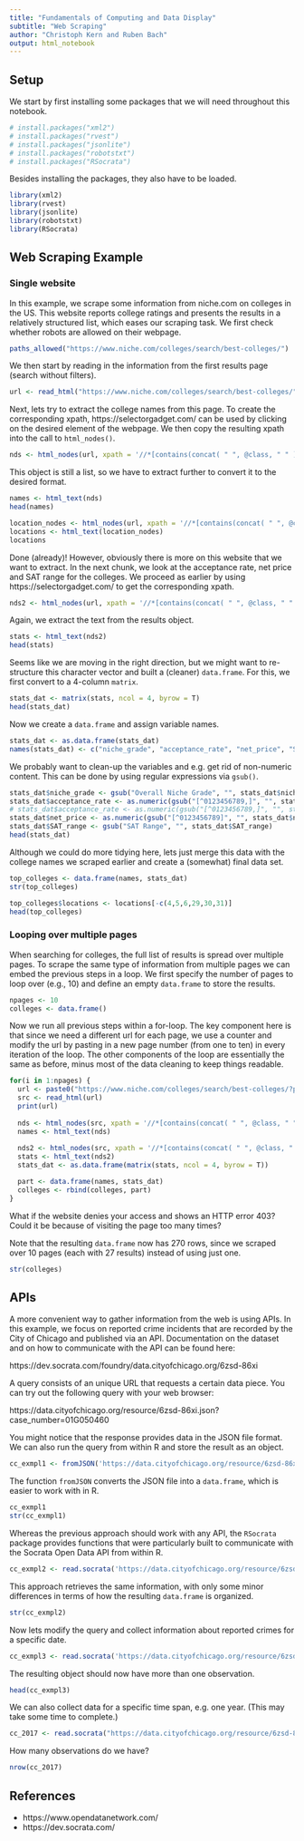 ```yaml
---
title: "Fundamentals of Computing and Data Display"
subtitle: "Web Scraping"
author: "Christoph Kern and Ruben Bach"
output: html_notebook
---
```


## Setup

We start by first installing some packages that we will need throughout this notebook.

```r
# install.packages("xml2")
# install.packages("rvest")
# install.packages("jsonlite")
# install.packages("robotstxt")
# install.packages("RSocrata")
```

Besides installing the packages, they also have to be loaded.

```r
library(xml2)
library(rvest)
library(jsonlite)
library(robotstxt)
library(RSocrata)
```

## Web Scraping Example

### Single website

In this example, we scrape some information from niche.com on colleges in the US. This website reports college ratings and presents the results in a relatively structured list, which eases our scraping task. We first check whether robots are allowed on their webpage.

```r
paths_allowed("https://www.niche.com/colleges/search/best-colleges/")
```

We then start by reading in the information from the first results page (search without filters).

```r
url <- read_html("https://www.niche.com/colleges/search/best-colleges/")
```

Next, lets try to extract the college names from this page. To create the corresponding xpath, https://selectorgadget.com/ can be used by clicking on the desired element of the webpage. We then copy the resulting xpath into the call to `html_nodes()`.

```r
nds <- html_nodes(url, xpath = '//*[contains(concat( " ", @class, " " ), concat( " ", "nss-i5xnri", " " ))]')
```

This object is still a list, so we have to extract further to convert it to the desired format.

```r
names <- html_text(nds)
head(names)
```

```r
location_nodes <- html_nodes(url, xpath = '//*[contains(concat( " ", @class, " " ), concat( " ", "search-result-tagline__item", " " ))]')
locations <- html_text(location_nodes)
locations
```


Done (already)! However, obviously there is more on this website that we want to extract. In the next chunk, we look at the acceptance rate, net price and SAT range for the colleges. We proceed as earlier by using https://selectorgadget.com/ to get the corresponding xpath. 

```r
nds2 <- html_nodes(url, xpath = '//*[contains(concat( " ", @class, " " ), concat( " ", "search-result-fact-list__item", " " ))]')
```

Again, we extract the text from the results object.

```r
stats <- html_text(nds2)
head(stats)
```

Seems like we are moving in the right direction, but we might want to re-structure this character vector and built a (cleaner) `data.frame`. For this, we first convert to a 4-column `matrix`.  

```r
stats_dat <- matrix(stats, ncol = 4, byrow = T)
head(stats_dat)
```

Now we create a `data.frame` and assign variable names.

```r
stats_dat <- as.data.frame(stats_dat)
names(stats_dat) <- c("niche_grade", "acceptance_rate", "net_price", "SAT_range")
```

We probably want to clean-up the variables and e.g. get rid of non-numeric content. This can be done by using regular expressions via `gsub()`.

```r
stats_dat$niche_grade <- gsub("Overall Niche Grade", "", stats_dat$niche_grade)
stats_dat$acceptance_rate <- as.numeric(gsub("[^0123456789,]", "", stats_dat$acceptance_rate))
# stats_dat$acceptance_rate <- as.numeric(gsub("[^0123456789,]", "", stats_dat$acceptance_rate)) / 100
stats_dat$net_price <- as.numeric(gsub("[^0123456789]", "", stats_dat$net_price))
stats_dat$SAT_range <- gsub("SAT Range", "", stats_dat$SAT_range)
head(stats_dat)
```

Although we could do more tidying here, lets just merge this data with the college names we scraped earlier and create a (somewhat) final data set.

```r
top_colleges <- data.frame(names, stats_dat)
str(top_colleges)
```
```r
top_colleges$locations <- locations[-c(4,5,6,29,30,31)]
head(top_colleges)
```

### Looping over multiple pages

When searching for colleges, the full list of results is spread over multiple pages. To scrape the same type of information from multiple pages we can embed the previous steps in a loop. We first specify the number of pages to loop over (e.g., 10) and define an empty `data.frame` to store the results.

```r
npages <- 10
colleges <- data.frame()
```

Now we run all previous steps within a for-loop. The key component here is that since we need a different url for each page, we use a counter and modify the url by pasting in a new page number (from one to ten) in every iteration of the loop. The other components of the loop are essentially the same as before, minus most of the data cleaning to keep things readable.

```r
for(i in 1:npages) {
  url <- paste0("https://www.niche.com/colleges/search/best-colleges/?page=2",i, sep = "")
  src <- read_html(url)
  print(url)
  
  nds <- html_nodes(src, xpath = '//*[contains(concat( " ", @class, " " ), concat( " ", "search-result__title", " " ))]')
  names <- html_text(nds)
  
  nds2 <- html_nodes(src, xpath = '//*[contains(concat( " ", @class, " " ), concat( " ", "search-result-fact-list__item", " " ))]')
  stats <- html_text(nds2)
  stats_dat <- as.data.frame(matrix(stats, ncol = 4, byrow = T))

  part <- data.frame(names, stats_dat)
  colleges <- rbind(colleges, part)
}
```

What if the website denies your access and shows an HTTP error 403? Could it be because of visiting the page too many times?

Note that the resulting `data.frame` now has 270 rows, since we scraped over 10 pages (each with 27 results) instead of using just one.

```r
str(colleges)
```

## APIs

A more convenient way to gather information from the web is using APIs. In this example, we focus on reported crime incidents that are recorded by the City of Chicago and published via an API. Documentation on the dataset and on how to communicate with the API can be found here:

https://dev.socrata.com/foundry/data.cityofchicago.org/6zsd-86xi

A query consists of an unique URL that requests a certain data piece. You can try out the following query with your web browser:

https://data.cityofchicago.org/resource/6zsd-86xi.json?case_number=01G050460

You might notice that the response provides data in the JSON file format. We can also run the query from within R and store the result as an object.

```r
cc_exmpl1 <- fromJSON('https://data.cityofchicago.org/resource/6zsd-86xi.json?case_number=01G050460')
```

The function `fromJSON` converts the JSON file into a `data.frame`, which is easier to work with in R. 

```r
cc_exmpl1
str(cc_exmpl1)
```

Whereas the previous approach should work with any API, the `RSocrata` package provides functions that were particularly built to communicate with the Socrata Open Data API from within R. 

```r
cc_exmpl2 <- read.socrata('https://data.cityofchicago.org/resource/6zsd-86xi.json?case_number=01G050460')
```

This approach retrieves the same information, with only some minor differences in terms of how the resulting `data.frame` is organized.

```r
str(cc_exmpl2)
```

Now lets modify the query and collect information about reported crimes for a specific date.

```r
cc_exmpl3 <- read.socrata('https://data.cityofchicago.org/resource/6zsd-86xi.json?date=2018-05-01')
```

The resulting object should now have more than one observation.

```r
head(cc_exmpl3)
```

We can also collect data for a specific time span, e.g. one year. (This may take some time to complete.)

```r
cc_2017 <- read.socrata("https://data.cityofchicago.org/resource/6zsd-86xi.json?$where=date between '2017-01-01' and '2017-12-31'")
```

How many observations do we have?

```r
nrow(cc_2017)
```

## References

* https://www.opendatanetwork.com/
* https://dev.socrata.com/